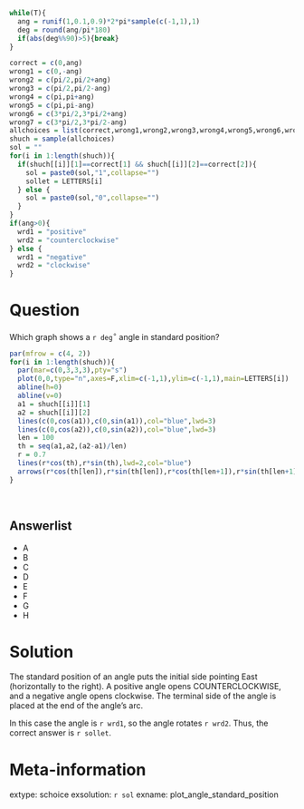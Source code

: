 ```r
while(T){
  ang = runif(1,0.1,0.9)*2*pi*sample(c(-1,1),1)
  deg = round(ang/pi*180)
  if(abs(deg%%90)>5){break}
}

correct = c(0,ang)
wrong1 = c(0,-ang)
wrong2 = c(pi/2,pi/2+ang)
wrong3 = c(pi/2,pi/2-ang)
wrong4 = c(pi,pi+ang)
wrong5 = c(pi,pi-ang)
wrong6 = c(3*pi/2,3*pi/2+ang)
wrong7 = c(3*pi/2,3*pi/2-ang)
allchoices = list(correct,wrong1,wrong2,wrong3,wrong4,wrong5,wrong6,wrong7)
shuch = sample(allchoices)
sol = ""
for(i in 1:length(shuch)){
  if(shuch[[i]][1]==correct[1] && shuch[[i]][2]==correct[2]){
    sol = paste0(sol,"1",collapse="")
    sollet = LETTERS[i]
  } else {
    sol = paste0(sol,"0",collapse="")
  }
}
if(ang>0){
  wrd1 = "positive"
  wrd2 = "counterclockwise"
} else {
  wrd1 = "negative"
  wrd2 = "clockwise"
}
```

Question
========

Which graph shows a `r deg`$^\circ$ angle in standard position?

```r
par(mfrow = c(4, 2))
for(i in 1:length(shuch)){
  par(mar=c(0,3,3,3),pty="s")
  plot(0,0,type="n",axes=F,xlim=c(-1,1),ylim=c(-1,1),main=LETTERS[i])
  abline(h=0)
  abline(v=0)
  a1 = shuch[[i]][1]
  a2 = shuch[[i]][2]
  lines(c(0,cos(a1)),c(0,sin(a1)),col="blue",lwd=3)
  lines(c(0,cos(a2)),c(0,sin(a2)),col="blue",lwd=3)
  len = 100
  th = seq(a1,a2,(a2-a1)/len)
  r = 0.7
  lines(r*cos(th),r*sin(th),lwd=2,col="blue")
  arrows(r*cos(th[len]),r*sin(th[len]),r*cos(th[len+1]),r*sin(th[len+1]),lwd=2,col="blue")
}

```
\

Answerlist
--------

* A
* B
* C
* D
* E
* F
* G
* H



Solution
========

The standard position of an angle puts the initial side pointing East (horizontally to the right). A positive angle opens COUNTERCLOCKWISE, and a negative angle opens clockwise. The terminal side of the angle is placed at the end of the angle's arc.


In this case the angle is `r wrd1`, so the angle rotates `r wrd2`. Thus, the correct answer is `r sollet`.


Meta-information
============
extype: schoice
exsolution: `r sol`
exname: plot_angle_standard_position